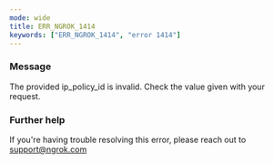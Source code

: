 ```yaml
---
mode: wide
title: ERR_NGROK_1414
keywords: ["ERR_NGROK_1414", "error 1414"]
---
```


### Message

The provided ip_policy_id is invalid. Check the value given with your request.

### Further help

If you're having trouble resolving this error, please reach out to [support@ngrok.com](mailto:support@ngrok.com?subject=Help%20with%20ERR_NGROK_1414)
